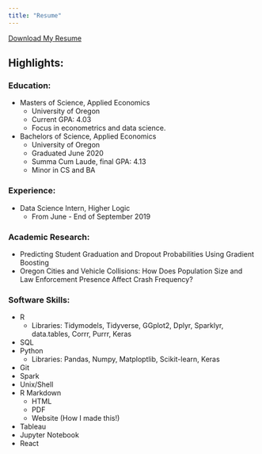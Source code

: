 ```yaml
---
title: "Resume"
---
```


<a href="pdf/CV.pdf#" class="download" title="Download CV as PDF">Download My Resume</a>			

## Highlights:

### Education:
    
  - Masters of Science, Applied Economics
      * University of Oregon
      * Current GPA: 4.03
      * Focus in econometrics and data science.
  - Bachelors of Science, Applied Economics
      * University of Oregon
      * Graduated June 2020
      * Summa Cum Laude, final GPA: 4.13
      * Minor in CS and BA
  
### Experience:
  
  - Data Science Intern, Higher Logic
      * From June - End of September 2019
  
### Academic Research:
  
  - Predicting Student Graduation and Dropout Probabilities Using Gradient Boosting
  - Oregon Cities and Vehicle Collisions: How Does Population Size and Law Enforcement Presence Affect Crash Frequency?
    
### Software Skills:
  
  - R
      * Libraries: Tidymodels, Tidyverse, GGplot2, Dplyr, Sparklyr, data.tables, Corrr, Purrr, Keras
  - SQL
  - Python
      * Libraries: Pandas, Numpy, Matploptlib, Scikit-learn, Keras
  - Git
  - Spark
  - Unix/Shell
  - R Markdown
      * HTML
      * PDF
      * Website (How I made this!)
  - Tableau
  - Jupyter Notebook
  - React
  

